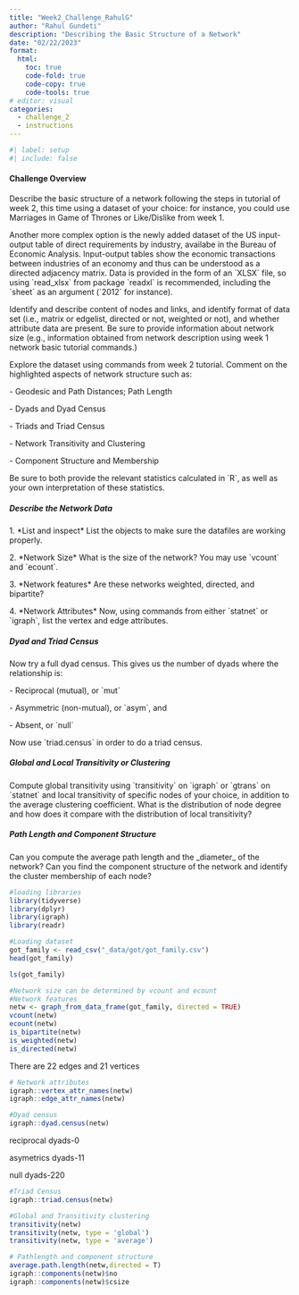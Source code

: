 ```yaml
---
title: "Week2_Challenge_RahulG"
author: "Rahul Gundeti"
description: "Describing the Basic Structure of a Network"
date: "02/22/2023"
format:
  html:
    toc: true
    code-fold: true
    code-copy: true
    code-tools: true
# editor: visual
categories: 
  - challenge_2
  - instructions
---
```


```r
#| label: setup
#| include: false
```

#### Challenge Overview

Describe the basic structure of a network following the steps in tutorial of week 2, this time using a dataset of your choice: for instance, you could use Marriages in Game of Thrones or Like/Dislike from week 1.

Another more complex option is the newly added dataset of the US input-output table of direct requirements by industry, availabe in the Bureau of Economic Analysis. Input-output tables show the economic transactions between industries of an economy and thus can be understood as a directed adjacency matrix. Data is provided in the form of an \`XLSX\` file, so using \`read_xlsx\` from package \`readxl\` is recommended, including the \`sheet\` as an argument (\`2012\` for instance).

Identify and describe content of nodes and links, and identify format of data set (i.e., matrix or edgelist, directed or not, weighted or not), and whether attribute data are present. Be sure to provide information about network size (e.g., information obtained from network description using week 1 network basic tutorial commands.)

Explore the dataset using commands from week 2 tutorial. Comment on the highlighted aspects of network structure such as:

\- Geodesic and Path Distances; Path Length

\- Dyads and Dyad Census

\- Triads and Triad Census

\- Network Transitivity and Clustering

\- Component Structure and Membership

Be sure to both provide the relevant statistics calculated in \`R\`, as well as your own interpretation of these statistics.

##### Describe the Network Data

1\. \*List and inspect\* List the objects to make sure the datafiles are working properly.

2\. \*Network Size\* What is the size of the network? You may use \`vcount\` and \`ecount\`.

3\. \*Network features\* Are these networks weighted, directed, and bipartite?

4\. \*Network Attributes\* Now, using commands from either \`statnet\` or \`igraph\`, list the vertex and edge attributes.

##### Dyad and Triad Census

Now try a full dyad census. This gives us the number of dyads where the relationship is:

\- Reciprocal (mutual), or \`mut\`

\- Asymmetric (non-mutual), or \`asym\`, and

\- Absent, or \`null\`

Now use \`triad.census\` in order to do a triad census.

##### Global and Local Transitivity or Clustering

Compute global transitivity using \`transitivity\` on \`igraph\` or \`gtrans\` on \`statnet\` and local transitivity of specific nodes of your choice, in addition to the average clustering coefficient. What is the distribution of node degree and how does it compare with the distribution of local transitivity?

##### Path Length and Component Structure

Can you compute the average path length and the \_diameter\_ of the network? Can you find the component structure of the network and identify the cluster membership of each node?

```r
#loading libraries
library(tidyverse)
library(dplyr)
library(igraph)
library(readr)
```

```r
#Loading dataset
got_family <- read_csv("_data/got/got_family.csv")
head(got_family)
```

```r
ls(got_family)
```

```r
#Network size can be determined by vcount and ecount
#Network features
netw <- graph_from_data_frame(got_family, directed = TRUE)
vcount(netw)
ecount(netw)
is_bipartite(netw)
is_weighted(netw) 
is_directed(netw) 
```

There are 22 edges and 21 vertices

```r
# Network attributes
igraph::vertex_attr_names(netw)
igraph::edge_attr_names(netw)
```

```r
#Dyad census
igraph::dyad.census(netw)
```

reciprocal dyads-0

asymetrics dyads-11

null dyads-220

```r
#Triad Census
igraph::triad.census(netw)
```

```r
#Global and Transitivity clustering
transitivity(netw)
transitivity(netw, type = 'global')
transitivity(netw, type = 'average')
```

```r
# Pathlength and component structure
average.path.length(netw,directed = T)
igraph::components(netw)$no
igraph::components(netw)$csize
```
